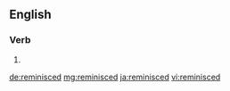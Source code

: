 ==English==

===Verb===
{{head|en|verb form}}

# {{en-past of|reminisce}}

[[de:reminisced]]
[[mg:reminisced]]
[[ja:reminisced]]
[[vi:reminisced]]